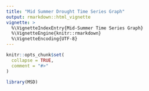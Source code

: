 ```yaml
---
title: "Mid Summer Drought Time Series Graph"
output: rmarkdown::html_vignette
vignette: >
  %\VignetteIndexEntry{Mid-Summer Time Series Graph}
  %\VignetteEngine{knitr::rmarkdown}
  %\VignetteEncoding{UTF-8}
---
```


```r
knitr::opts_chunk$set(
  collapse = TRUE,
  comment = "#>"
)
```

```r
library(MSD)
```
